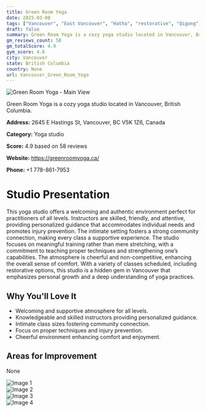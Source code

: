 ```yaml
---
title: Green Room Yoga
date: 2025-03-08
tags: ["Vancouver", "East Vancouver", "Hatha", "restorative", "Qigong", "intimate", "welcoming", "Vancouver"]  
draft: false
summary: Green Room Yoga is a cozy yoga studio located in Vancouver, British Columbia.
gm_reviews_count: 58
gm_totalScore: 4.9
gym_score: 4.6
city: Vancouver
state: British Columbia
country: None
url: Vancouver_Green_Room_Yoga
---
```


<div className="aspect-[16/9] relative my-8">
  <img 
    src="https://lh5.googleusercontent.com/p/AF1QipMvOvlGRXL1H3MVvHYiQUhwdcMDyI5_YipYoYRj=w1920-h1080-k-no"
    alt="Green Room Yoga - Main View"
    className="object-cover absolute inset-0 w-full h-full rounded-lg"
  />
</div>

Green Room Yoga is a cozy yoga studio located in Vancouver, British Columbia.

**Address:** 2645 E Hastings St, Vancouver, BC V5K 1Z6, Canada

**Category:** Yoga studio

**Score:** 4.9 based on 58 reviews

**Website:** https://greenroomyoga.ca/

**Phone:** +1 778-861-7953

# Studio Presentation

This yoga studio offers a welcoming and authentic environment perfect for practitioners of all levels. Instructors are skilled, friendly, and attentive, providing personalized guidance that accommodates individual needs and promotes injury prevention. The intimate setting fosters a strong community connection, making every class a supportive experience. The studio focuses on meaningful training rather than mere stretching, with a commitment to teaching proper techniques and strengthening one’s capabilities. The atmosphere is cheerful and non-competitive, enhancing the overall sense of comfort. With a variety of classes scheduled, including restorative options, this studio is a hidden gem in Vancouver that emphasizes personal growth and a deep understanding of yoga practices.



## Why You'll Love It

- Welcoming and supportive atmosphere for all levels.
- Knowledgeable and skilled instructors providing personalized guidance.
- Intimate class sizes fostering community connection.
- Focus on proper techniques and injury prevention.
- Cheerful environment enhancing comfort and enjoyment.

## Areas for Improvement

None

<div className="grid grid-cols-1 xl:grid-cols-2 gap-4 my-8">
<div className="aspect-[4/3] relative"><img src="https://lh5.googleusercontent.com/p/AF1QipMYf4qSs-RW0-1nA5d9neUC7DHyioq8ghpUHmLC=w1920-h1080-k-no" alt="Image 1" className="object-cover absolute inset-0 w-full h-full rounded-lg" /></div>
<div className="aspect-[4/3] relative"><img src="https://lh5.googleusercontent.com/p/AF1QipM13qmwyOEYegUwPkoWMkGcbCnLB_ArOHWb5DE_=w1920-h1080-k-no" alt="Image 2" className="object-cover absolute inset-0 w-full h-full rounded-lg" /></div>
<div className="aspect-[4/3] relative"><img src="https://lh5.googleusercontent.com/p/AF1QipOzsy8lbeV6sA_mZTP6R4OWpuVns_kjVOAAfljT=w1920-h1080-k-no" alt="Image 3" className="object-cover absolute inset-0 w-full h-full rounded-lg" /></div>
<div className="aspect-[4/3] relative"><img src="https://lh5.googleusercontent.com/p/AF1QipMWo6Pa0s_BcmSj0wRuyOHciyuHXzsfdwJCMu7h=w1920-h1080-k-no" alt="Image 4" className="object-cover absolute inset-0 w-full h-full rounded-lg" /></div>
</div>